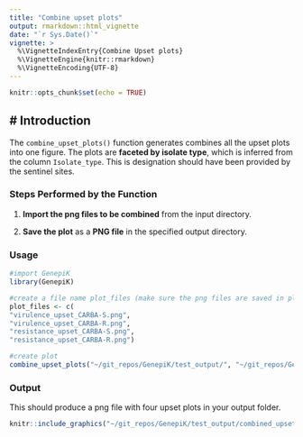 ```yaml
---
title: "Combine upset plots"
output: rmarkdown::html_vignette
date: "`r Sys.Date()`"
vignette: >
  %\VignetteIndexEntry{Combine Upset plots}
  %\VignetteEngine{knitr::rmarkdown}
  %\VignetteEncoding{UTF-8}
---
```


```r
knitr::opts_chunk$set(echo = TRUE)
```

## # Introduction

The `combine_upset_plots()` function generates combines all the upset plots into one figure. 
The plots are **faceted by isolate type**, which is inferred from the column `Isolate_type`. This is designation should have been provided by the sentinel sites.

### Steps Performed by the Function

1. **Import the png files to be combined** from the input directory.

2. **Save the plot** as a **PNG file** in the specified output directory.

### Usage
```r
#import GenepiK
library(GenepiK)

#create a file name plot_files (make sure the png files are saved in plot_dir)
plot_files <- c(
"virulence_upset_CARBA-S.png",
"virulence_upset_CARBA-R.png",
"resistance_upset_CARBA-S.png",
"resistance_upset_CARBA-R.png")
```

```r
#create plot
combine_upset_plots("~/git_repos/GenepiK/test_output/", "~/git_repos/GenepiK/test_output/", plot_files, "combined_upset_plots.png")
```

### Output
This should produce a png file with four upset plots in your output folder.

```r
knitr::include_graphics("~/git_repos/GenepiK/test_output/combined_upset_plots.png")
```
